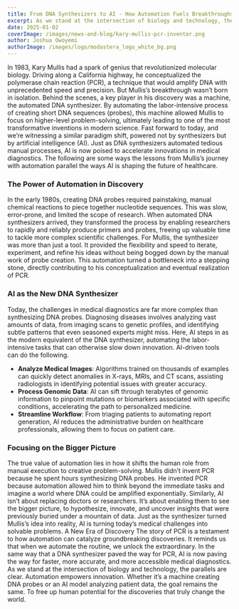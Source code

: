 ```yaml
---
title: From DNA Synthesizers to AI - How Automation Fuels Breakthroughs in Medical Diagnostics
excerpt: As we stand at the intersection of biology and technology, the parallels are clear. Automation empowers innovation. Whether it’s a machine creating DNA probes or an AI model analyzing patient data, the goal remains the same. To free up human potential for the discoveries that truly change the world.
date: 2025-01-02
coverImage: /images/news-and-blog/kary-mullis-pcr-inventor.png
author: Joshua Owoyemi
authorImage: /images/logo/modastera_logo_white_bg.png
---
```


In 1983, Kary Mullis had a spark of genius that revolutionized molecular biology. Driving along a California highway, he conceptualized the polymerase chain reaction (PCR), a technique that would amplify DNA with unprecedented speed and precision. But Mullis’s breakthrough wasn’t born in isolation. Behind the scenes, a key player in his discovery was a machine, the automated DNA synthesizer. By automating the labor-intensive process of creating short DNA sequences (probes), this machine allowed Mullis to focus on higher-level problem-solving, ultimately leading to one of the most transformative inventions in modern science.
Fast forward to today, and we’re witnessing a similar paradigm shift, powered not by synthesizers but by artificial intelligence (AI). Just as DNA synthesizers automated tedious manual processes, AI is now poised to accelerate innovations in medical diagnostics. The following are some ways the lessons from Mullis’s journey with automation parallel the ways AI is shaping the future of healthcare.

### The Power of Automation in Discovery

In the early 1980s, creating DNA probes required painstaking, manual chemical reactions to piece together nucleotide sequences. This was slow, error-prone, and limited the scope of research. When automated DNA synthesizers arrived, they transformed the process by enabling researchers to rapidly and reliably produce primers and probes, freeing up valuable time to tackle more complex scientific challenges.
For Mullis, the synthesizer was more than just a tool. It provided the flexibility and speed to iterate, experiment, and refine his ideas without being bogged down by the manual work of probe creation. This automation turned a bottleneck into a stepping stone, directly contributing to his conceptualization and eventual realization of PCR.

### AI as the New DNA Synthesizer

Today, the challenges in medical diagnostics are far more complex than synthesizing DNA probes. Diagnosing diseases involves analyzing vast amounts of data, from imaging scans to genetic profiles, and identifying subtle patterns that even seasoned experts might miss. Here, AI steps in as the modern equivalent of the DNA synthesizer, automating the labor-intensive tasks that can otherwise slow down innovation. AI-driven tools can do the following.

- **Analyze Medical Images**: Algorithms trained on thousands of examples can quickly detect anomalies in X-rays, MRIs, and CT scans, assisting radiologists in identifying potential issues with greater accuracy.
- **Process Genomic Data**: AI can sift through terabytes of genomic information to pinpoint mutations or biomarkers associated with specific conditions, accelerating the path to personalized medicine.
- **Streamline Workflow**: From triaging patients to automating report generation, AI reduces the administrative burden on healthcare professionals, allowing them to focus on patient care.

### Focusing on the Bigger Picture

The true value of automation lies in how it shifts the human role from manual execution to creative problem-solving. Mullis didn’t invent PCR because he spent hours synthesizing DNA probes. He invented PCR because automation allowed him to think beyond the immediate tasks and imagine a world where DNA could be amplified exponentially.
Similarly, AI isn’t about replacing doctors or researchers. It’s about enabling them to see the bigger picture, to hypothesize, innovate, and uncover insights that were previously buried under a mountain of data. Just as the synthesizer turned Mullis’s idea into reality, AI is turning today’s medical challenges into solvable problems.
A New Era of Discovery
The story of PCR is a testament to how automation can catalyze groundbreaking discoveries. It reminds us that when we automate the routine, we unlock the extraordinary. In the same way that a DNA synthesizer paved the way for PCR, AI is now paving the way for faster, more accurate, and more accessible medical diagnostics.
As we stand at the intersection of biology and technology, the parallels are clear. Automation empowers innovation. Whether it’s a machine creating DNA probes or an AI model analyzing patient data, the goal remains the same. To free up human potential for the discoveries that truly change the world.
